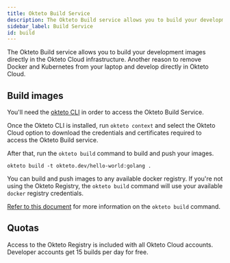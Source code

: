 ```yaml
---
title: Okteto Build Service
description: The Okteto Build service allows you to build your development images directly in the Okteto Cloud infrastructure
sidebar_label: Build Service
id: build
---
```



The Okteto Build service allows you to build your development images directly in the Okteto Cloud infrastructure. Another reason to remove Docker and Kubernetes from your laptop and develop directly in Okteto Cloud.

## Build images

You'll need the [okteto CLI](cloud/okteto-cli.mdx) in order to access the Okteto Build Service.

Once the Okteto CLI is installed, run `okteto context` and select the Okteto Cloud option to download the credentials and certificates required to access the Okteto Build service.

After that, run the `okteto build` command to build and push your images.

```
okteto build -t okteto.dev/hello-world:golang .
```

You can build and push images to any available docker registry. If you're not using the Okteto Registry, the `okteto build` command will use your available `docker` registry credentials.

[Refer to this document](reference/cli.mdx#build) for more information on the `okteto build` command.

## Quotas

Access to the Okteto Registry is included with all Okteto Cloud accounts. Developer accounts get 15 builds per day for free.
